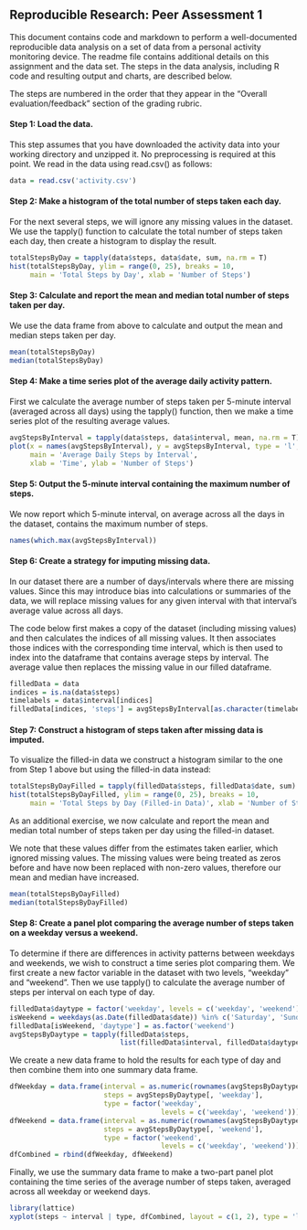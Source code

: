 ## Reproducible Research: Peer Assessment 1

This document contains code and markdown to perform a well-documented reproducible data analysis on a set of data from a personal activity monitoring device. The readme file contains additional details on this assignment and the data set. The steps in the data analysis, including R code and resulting output and charts, are described below.

The steps are numbered in the order that they appear in the "Overall evaluation/feedback" section of the grading rubric.

#### Step 1: Load the data.
This step assumes that you have downloaded the activity data into your working directory and unzipped it. No preprocessing is required at this point. We read in the data using read.csv() as follows:
```r
data = read.csv('activity.csv')
```

#### Step 2: Make a histogram of the total number of steps taken each day.
For the next several steps, we will ignore any missing values in the dataset. We use the tapply() function to calculate the total number of steps taken each day, then create a histogram to display the result.
```r
totalStepsByDay = tapply(data$steps, data$date, sum, na.rm = T)
hist(totalStepsByDay, ylim = range(0, 25), breaks = 10,
     main = 'Total Steps by Day', xlab = 'Number of Steps')
```

#### Step 3: Calculate and report the mean and median total number of steps taken per day.
We use the data frame from above to calculate and output the mean and median steps taken per day.
```r
mean(totalStepsByDay)
median(totalStepsByDay)
```

#### Step 4: Make a time series plot of the average daily activity pattern.
First we calculate the average number of steps taken per 5-minute interval (averaged across all days) using the tapply() function, then we make a time series plot of the resulting average values.
```r
avgStepsByInterval = tapply(data$steps, data$interval, mean, na.rm = T)
plot(x = names(avgStepsByInterval), y = avgStepsByInterval, type = 'l',
     main = 'Average Daily Steps by Interval',
     xlab = 'Time', ylab = 'Number of Steps')
```

#### Step 5: Output the 5-minute interval containing the maximum number of steps.
We now report which 5-minute interval, on average across all the days in the dataset, contains the maximum number of steps.
```r
names(which.max(avgStepsByInterval))
```

#### Step 6: Create a strategy for imputing missing data.
In our dataset there are a number of days/intervals where there are missing values. Since this may introduce bias into calculations or summaries of the data, we will replace missing values for any given interval with that interval's average value across all days.

The code below first makes a copy of the dataset (including missing values) and then calculates the  indices of all missing values. It then associates those indices with the corresponding time interval, which is then used to index into the dataframe that contains average steps by interval. The average value then replaces the missing value in our filled dataframe.
```r
filledData = data
indices = is.na(data$steps)
timelabels = data$interval[indices]
filledData[indices, 'steps'] = avgStepsByInterval[as.character(timelabels)]
```

#### Step 7:  Construct a histogram of steps taken after missing data is imputed.
To visualize the filled-in data we construct a histogram similar to the one from Step 1 above but using the filled-in data instead:
```r
totalStepsByDayFilled = tapply(filledData$steps, filledData$date, sum)
hist(totalStepsByDayFilled, ylim = range(0, 25), breaks = 10,
     main = 'Total Steps by Day (Filled-in Data)', xlab = 'Number of Steps')
```

As an additional exercise, we now calculate and report the mean and median total number of steps taken per day using the filled-in dataset.

We note that these values differ from the estimates taken earlier, which ignored missing values. The missing values were being treated as zeros before and have now been replaced with non-zero values, therefore our mean and median have increased.
```r
mean(totalStepsByDayFilled)
median(totalStepsByDayFilled)
```

#### Step 8: Create a panel plot comparing the average number of steps taken on a weekday versus a weekend.
To determine if there are differences in activity patterns between weekdays and weekends, we wish to construct a time series plot comparing them. We first create a new factor variable in the dataset with two levels, "weekday" and "weekend". Then we use tapply() to calculate the average number of steps per interval on each type of day.
```r
filledData$daytype = factor('weekday', levels = c('weekday', 'weekend'))
isWeekend = weekdays(as.Date(filledData$date)) %in% c('Saturday', 'Sunday')
filledData[isWeekend, 'daytype'] = as.factor('weekend')
avgStepsByDaytype = tapply(filledData$steps,
                           list(filledData$interval, filledData$daytype), mean)
```

We create a new data frame to hold the results for each type of day and then combine them into one summary data frame.
```r
dfWeekday = data.frame(interval = as.numeric(rownames(avgStepsByDaytype)),
                       steps = avgStepsByDaytype[, 'weekday'],
                       type = factor('weekday',
                                     levels = c('weekday', 'weekend')))
dfWeekend = data.frame(interval = as.numeric(rownames(avgStepsByDaytype)),
                       steps = avgStepsByDaytype[, 'weekend'],
                       type = factor('weekend',
                                     levels = c('weekday', 'weekend')))
dfCombined = rbind(dfWeekday, dfWeekend)
```

Finally, we use the summary data frame to make a two-part panel plot containing the time series of the average number of steps taken, averaged across all weekday or weekend days.
```r
library(lattice)
xyplot(steps ~ interval | type, dfCombined, layout = c(1, 2), type = 'l')
```